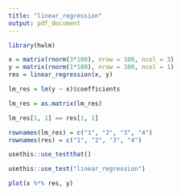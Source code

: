 ```yaml
---
title: "linear_regression"
output: pdf_document
---
```


```r
library(hwlm)

```

```r
x = matrix(rnorm(3*100), nrow = 100, ncol = 3)
y = matrix(rnorm(1*100), nrow = 100, ncol = 1)
res = linear_regression(x, y)
```

```r
lm_res = lm(y ~ x)$coefficients
```



```r
lm_res = as.matrix(lm_res)
```


```r
lm_res[1, 1] == res[1, 1]
```

```r
rownames(lm_res) = c("1", "2", "3", "4")
rownames(res) = c("1", "2", "3", "4")
```


```r
usethis::use_testthat()
```
```r
usethis::use_test("linear_regression")
```



```r
plot(x %*% res, y)
```

